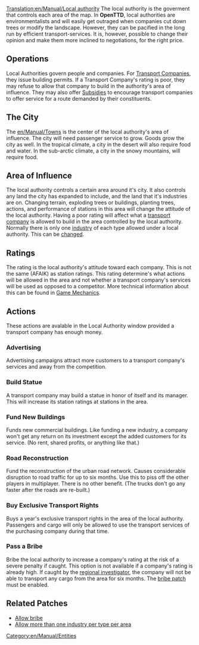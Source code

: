 [[Translation:en/Manual/Local authority]]
The local authority is the goverment that controls each area of the map. In '''OpenTTD''',
local authorities are environmentalists and will easily get outraged when companies cut down trees or modify the landscape. However, they can be pacified in the long run by efficient transport-services. It is, however, possible to change their opinion
and make them more inclined to negotiations, for the right price.


==Operations==
Local Authorities govern people and companies. For [[en/Manual/Transport company|Transport Companies]], they issue building permits. If a Transport Company's rating is poor, they may refuse to allow that company to build in the authority's area of influence. They may also offer [[en/Manual/Subsidy|Subsidies]] to encourage transport companies to offer service for a route demanded by their constituents.

==The City==
The [[en/Manual/Towns]] is the center of the local authority's area of influence.
The city will need passenger service to grow. Goods grow the city as well. In the tropical climate, a city in the desert will also require food and water. In the sub-arctic climate, a city in the snowy mountains, will require food.

==Area of Influence==
The local authority controls a certain area around it's city. It also controls any land the city has expanded to include, and the land that it's industries are on. Changing terrain, exploding trees or buildings, planting trees, actions, and performance of stations in this area will change the attitude of the local authority. Having a poor rating will affect what a [[en/Manual/Transport company|transport company]] is allowed to build in the area controlled by the local authority. Normally there is only one [[en/Manual/Industries|industry]] of each type allowed  under a local authority. This can be [[en/Archive/Manual/Settings/Multiple industries per town|changed]].

==Ratings==
The rating is the local authority's attitude toward each company. This is not the same (AFAIK) as station ratings. This rating determine's what actions will be allowed in the area and not whether a transport company's services will be used as opposed to a competitor.
More technical information about this can be found in [[en/Manual/Game Mechanics/Main Page#local-authority-ratings|Game Mechanics]].

==Actions==
These actions are avalable in the Local Authority window provided a transport company has enough money.

===Advertising===
Advertising campaigns attract more customers to a transport company's services and away from the competition.

===Build Statue===
A transport company may build a statue in honor of itself and its manager. This will increase its station ratings at stations in the area.

===Fund New Buildings===
Funds new commercial buildings. Like funding a new industry, a company won't get any return on its investment except the added customers for its service. (No rent, shared profits, or anything like that.)

===Road Reconstruction===
Fund the reconstruction of the urban road network. Causes considerable disruption to road traffic for up to six months. Use this to piss off the other players in multiplayer. There is no other benefit. (The trucks don't go any faster after the roads are re-built.)

===Buy Exclusive Transport Rights===
Buys a year's exclusive transport rights in the area of the local authority. Passengers and cargo will only be allowed to use the transport services of the purchasing company during that time.

===Pass a Bribe===
Bribe the local authority to increase a company's rating at the risk of a severe penalty if caught. This option is not available if a company's rating is already high. If caught by the [[en/Archive/Manual/Regional Investigator|regional investigator]], the company will not be able to transport any cargo from the area for six months. The [[en/Archive/Manual/Settings/Bribe authority|bribe patch]] must be enabled.

==Related Patches==
*[[en/Archive/Manual/Settings/Bribe authority|Allow bribe]]
*[[en/Archive/Manual/Settings/Multiple industries per town|Allow more than one industry per type per area]]

[[Category:en/Manual/Entities]]